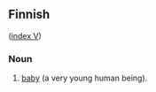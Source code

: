 ==Finnish==
([[Wiktionary:Finnish_index_v|index V]])

===Noun===

# [[baby]] (a very young human being).